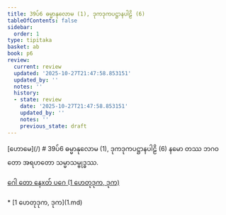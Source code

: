 ```yaml
---
title: 39ပ်6 ဓမ္မာနုလောမ (1), ဒုကဒုကပဋ္ဌာနပါဠိ (6)
tableOfContents: false
sidebar:
  order: 1
type: tipitaka
basket: ab
book: p6
review:
  current: review
  updated: '2025-10-27T21:47:58.853151'
  updated_by: ''
  notes: ''
  history:
  - state: review
    date: '2025-10-27T21:47:58.853151'
    updated_by: ''
    notes: ''
    previous_state: draft
---
```



<ReviewStatus review={frontmatter.review} showDetails={true} />

<HypothesisAnnotation frontmatter={frontmatter} />

<Paragraph type="center" book="p6">
[ဟောမေ](/)
</Paragraph>

<Paragraph type="center" book="p6">
# 39ပ်6 ဓမ္မာနုလောမ (1), ဒုကဒုကပဋ္ဌာနပါဠိ (6)
</Paragraph>

<Paragraph number="1" book="p6">
နမော တဿ ဘဂဝတော အရဟတော သမ္မာသမ္ဗုဒ္ဓဿ.

[ဂေါ တော နေxတ် ပဂေ (1 ဟေတုဒုက, ဒုက)](1.md)



</Paragraph>

<TableOfContents book="p6" section="39">
* [1 ဟေတုဒုက, ဒုက](1.md)
</TableOfContents>